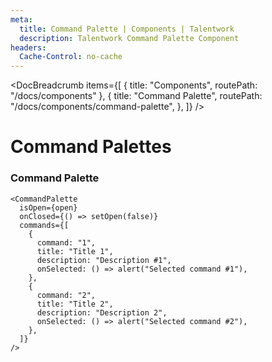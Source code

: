 ```yaml
---
meta:
  title: Command Palette | Components | Talentwork
  description: Talentwork Command Palette Component
headers:
  Cache-Control: no-cache
---
```



<DocBreadcrumb
  items={[
    { title: "Components", routePath: "/docs/components" },
    {
      title: "Command Palette",
      routePath: "/docs/components/command-palette",
    },
  ]}
/>

# Command Palettes


### Command Palette

<PreviewCommandPalettes />

```tsx
<CommandPalette
  isOpen={open}
  onClosed={() => setOpen(false)}
  commands={[
    {
      command: "1",
      title: "Title 1",
      description: "Description #1",
      onSelected: () => alert("Selected command #1"),
    },
    {
      command: "2",
      title: "Title 2",
      description: "Description 2",
      onSelected: () => alert("Selected command #2"),
    },
  ]}
/>
```
